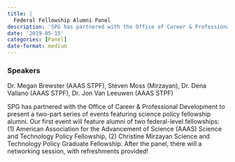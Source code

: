 ```yaml
---
title: |
  Federal Fellowship Alumni Panel
description: 'SPG has partnered with the Office of Career & Professional Development to present a two-part series of events featuring science policy fellowship alumni.'
date: '2019-05-15'
categories: [Panel]
date-format: medium 
---
```



### Speakers  
Dr. Megan Brewster (AAAS STPF), Steven Moss (Mirzayan), Dr. Dena Vallano (AAAS STPF), Dr. Jon Van Leeuwen (AAAS STPF)

SPG has partnered with the Office of Career & Professional Development to present a two-part series of events featuring science policy fellowship alumni. Our first event will feature alumni of two federal-level fellowships: (1) American Association for the Advancement of Science (AAAS) Science and Technology Policy Fellowship, (2) Christine Mirzayan Science and Technology Policy Graduate Fellowship. After the panel, there will a networking session, with refreshments provided!


